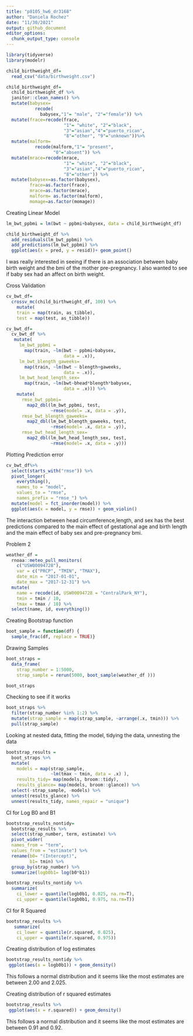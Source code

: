```yaml
---
title: "p8105_hw6_dr3168"
author: "Daniela Rochez"
date: "11/30/2021"
output: github_document
editor_options: 
  chunk_output_type: console
---
```



```r
library(tidyverse)
library(modelr)
```

```r
child_birthweight_df=
  read_csv("data/birthweight.csv")

child_birthweight_df=
  child_birthweight_df %>% 
  janitor::clean_names() %>% 
  mutate(babysex=
           recode(
             babysex,"1"= "male", "2"="female")) %>%
  mutate(frace=recode(frace, 
                      "1"= "white", "2"="black",
                      "3"="asian","4"="puerto_rican",
                      "8"="other", "9"="unknown"))%>%
  mutate(malform=
           recode(malform,"1"= "present",
                  "0"="absent")) %>% 
  mutate(mrace=recode(mrace, 
                      "1"= "white", "2"="black",
                      "3"="asian","4"="puerto_rican",
                      "8"="other")) %>% 
  mutate(babysex=as.factor(babysex),
         frace=as.factor(frace),
         mrace=as.factor(mrace),
         malform= as.factor(malform),
         momage=as.factor(momage))

```
Creating Linear Model
```r

lm_bwt_ppbmi = lm(bwt ~ ppbmi+babysex, data = child_birthweight_df)

child_birthweight_df %>% 
  add_residuals(lm_bwt_ppbmi) %>%
  add_predictions(lm_bwt_ppbmi) %>% 
  ggplot(aes(x = pred, y = resid))+ geom_point()
```
I was really interested in seeing if there is an association between baby birth weight and the bmi of the mother pre-pregnancy. I also wanted to see if baby sex had an affect on birth weight.

Cross Validation
```r
cv_bwt_df=
  crossv_mc(child_birthweight_df, 100) %>% 
    mutate(
    train = map(train, as_tibble),
    test = map(test, as_tibble))

cv_bwt_df=
  cv_bwt_df %>% 
   mutate(
     lm_bwt_ppbmi = 
       map(train, ~lm(bwt ~ ppbmi+babysex, 
                      data = .x)),
     lm_bwt_blength_gaweeks=
       map(train, ~lm(bwt ~ blength+gaweeks, 
                      data = .x)),
     lm_bwt_head_length_sex= 
       map(train, ~lm(bwt~bhead*blength*babysex,
                      data = .x))) %>% 
    mutate(
      rmse_bwt_ppbmi=
        map2_dbl(lm_bwt_ppbmi, test, 
                 ~rmse(model= .x, data = .y)),
      rmse_bwt_blength_gaweeks=
        map2_dbl(lm_bwt_blength_gaweeks, test, 
                 ~rmse(model= .x, data = .y)),
      rmse_bwt_head_length_sex=
        map2_dbl(lm_bwt_head_length_sex, test, 
                 ~rmse(model= .x, data = .y)))
```
Plotting Prediction error
```r
cv_bwt_df%>% 
  select(starts_with("rmse")) %>% 
  pivot_longer(
    everything(),
    names_to = "model", 
    values_to = "rmse",
    names_prefix = "rmse_") %>% 
  mutate(model = fct_inorder(model)) %>% 
  ggplot(aes(x = model, y = rmse)) + geom_violin()
```

The interaction between head circumference,length, and sex has the best predictions compared to the main effect of gestational age and birth length and the main effect of baby sex and pre-pregnancy bmi.

Problem 2
```r
weather_df = 
  rnoaa::meteo_pull_monitors(
    c("USW00094728"),
    var = c("PRCP", "TMIN", "TMAX"), 
    date_min = "2017-01-01",
    date_max = "2017-12-31") %>%
  mutate(
    name = recode(id, USW00094728 = "CentralPark_NY"),
    tmin = tmin / 10,
    tmax = tmax / 10) %>%
  select(name, id, everything())
```
Creating Bootstrap function
```r
boot_sample = function(df) {
  sample_frac(df, replace = TRUE)}
```
Drawing Samples
```r
boot_straps = 
  data_frame(
    strap_number = 1:5000,
    strap_sample = rerun(5000, boot_sample(weather_df )))

boot_straps
```
Checking to see if it works
```r
boot_straps %>% 
  filter(strap_number %in% 1:2) %>% 
  mutate(strap_sample = map(strap_sample, ~arrange(.x, tmin))) %>% 
  pull(strap_sample)
```
Looking at nested data, fitting the model, tidying the data, unnesting the data
```r
bootstrap_results = 
  boot_straps %>% 
  mutate(
    models = map(strap_sample, 
                 ~lm(tmax ~ tmin, data = .x) ),
    results_tidy= map(models, broom::tidy),
    results_glance= map(models, broom::glance)) %>% 
  select(-strap_sample, -models) %>% 
  unnest(results_glance) %>% 
  unnest(results_tidy, names_repair = "unique")
```

CI for Log B0 and B1
```r
bootstrap_results_nontidy=
  bootstrap_results %>% 
  select(strap_number, term, estimate) %>% 
  pivot_wider(
  names_from = "term", 
  values_from = "estimate") %>% 
  rename(b0= "(Intercept)",
         b1= tmin) %>%
  group_by(strap_number) %>% 
  summarize(logb0b1= log(b0*b1))

bootstrap_results_nontidy %>% 
  summarize(
    ci_lower = quantile(logb0b1, 0.025, na.rm=T), 
    ci_upper = quantile(logb0b1, 0.975, na.rm=T))

```

CI for R Squared
```r
bootstrap_results %>% 
   summarize(
    ci_lower = quantile(r.squared, 0.025), 
    ci_upper = quantile(r.squared, 0.975))
```
Creating distribution of log estimates
```r
bootstrap_results_nontidy %>% 
 ggplot(aes(x = logb0b1)) + geom_density()
```
This follows a normal distribution and it seems like the most estimates are between 2.00 and 2.025.

Creating distribution of r squared estimates
```r
bootstrap_results %>% 
 ggplot(aes(x = r.squared)) + geom_density()
```
This follows a normal distribution and it seems like the most estimates are between 0.91 and 0.92.
